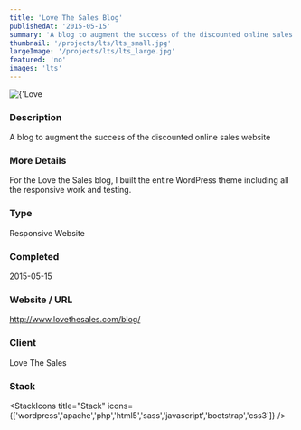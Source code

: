 ```yaml
---
title: 'Love The Sales Blog'
publishedAt: '2015-05-15'
summary: 'A blog to augment the success of the discounted online sales website'
thumbnail: '/projects/lts/lts_small.jpg'
largeImage: '/projects/lts/lts_large.jpg'
featured: 'no'
images: 'lts'
---
```


<div className="relative w-full h-[400px] sm:h-[600px] md:h-[760px] lg:h-[920px]">
  <Image
    alt={'Love The Sales Blog'}
    src={'/projects/lts/lts.jpg'}
    sizes="(max-width: 640px) 100%, 100%"
    fill={true}
    priority
    style={{
      objectFit: 'contain'
    }}
  />
</div>

### Description

A blog to augment the success of the discounted online sales website

### More Details

For the Love the Sales blog, I built the entire WordPress theme including all the responsive work and testing.

### Type

Responsive Website


### Completed
2015-05-15

### Website / URL
http://www.lovethesales.com/blog/

### Client
Love The Sales

### Stack

<StackIcons
  title="Stack"
  icons={['wordpress','apache','php','html5','sass','javascript','bootstrap','css3']}
  />
